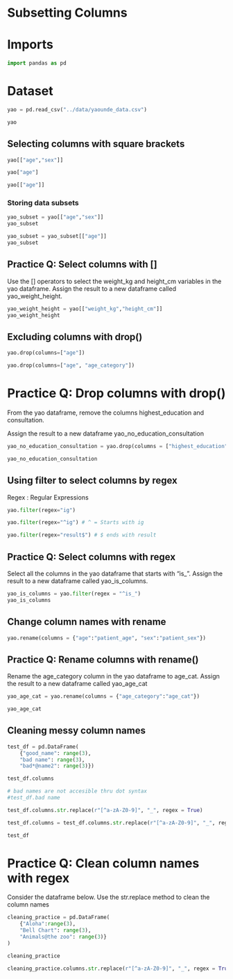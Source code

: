 
# Subsetting Columns

# Imports


```python
import pandas as pd
```

# Dataset

```python
yao = pd.read_csv("../data/yaounde_data.csv")

yao
```

## Selecting columns with square brackets


```python
yao[["age","sex"]]
```


```python
yao["age"]
```


```python
yao[["age"]]
```

### Storing data subsets


```python
yao_subset = yao[["age","sex"]]
yao_subset
```


```python
yao_subset = yao_subset[["age"]]
yao_subset
```

## Practice Q: Select columns with []

Use the [] operators to select the weight_kg and height_cm variables in the yao dataframe. Assign the result to a new dataframe called yao_weight_height.


```python
yao_weight_height = yao[["weight_kg","height_cm"]]
yao_weight_height
```

## Excluding columns with drop()


```python
yao.drop(columns=["age"])

```


```python
yao.drop(columns=["age", "age_category"])
```

# Practice Q: Drop columns with drop()

From the yao dataframe, remove the columns highest_education and consultation.

Assign the result to a new dataframe yao_no_education_consultation

```python
yao_no_education_consultation = yao.drop(columns = ["highest_education", "consultation"])

yao_no_education_consultation

```

## Using filter to select columns by regex

Regex : Regular Expressions


```python
yao.filter(regex="ig")
```

```python
yao.filter(regex="^ig") # ^ = Starts with ig
```

```python
yao.filter(regex="result$") # $ ends with result
```

## Practice Q: Select columns with regex

Select all the columns in the yao dataframe that starts with "is_". Assign the result to a new dataframe called yao_is_columns.


```python
yao_is_columns = yao.filter(regex = "^is_")
yao_is_columns
```

## Change column names with rename


```python
yao.rename(columns = {"age":"patient_age", "sex":"patient_sex"})
```

## Practice Q: Rename columns with rename()

Rename the age_category column in the yao dataframe to age_cat. Assign the result to a new dataframe called yao_age_cat


```python
yao_age_cat = yao.rename(columns = {"age_category":"age_cat"})

yao_age_cat
```

## Cleaning messy column names


```python
test_df = pd.DataFrame(
    {"good_name": range(3),
    "bad name": range(3),
    "bad*@name2": range(3)})

test_df.columns
```


```python
# bad names are not accesible thru dot syntax
#test_df.bad name
```


```python
test_df.columns.str.replace(r"[^a-zA-Z0-9]", "_", regex = True)
```


```python
test_df.columns = test_df.columns.str.replace(r"[^a-zA-Z0-9]", "_", regex = True)

test_df
```

# Practice Q: Clean column names with regex

Consider the dataframe below. Use the str.replace method to clean the column names

```python
cleaning_practice = pd.DataFrame(
    {"Aloha":range(3),
    "Bell Chart": range(3),
    "Animals@the zoo": range(3)}
)

cleaning_practice
```


```python
cleaning_practice.columns.str.replace(r"[^a-zA-Z0-9]", "_", regex = True)
```